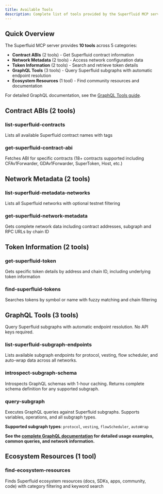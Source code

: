```yaml
---
title: Available Tools
description: Complete list of tools provided by the Superfluid MCP server
---
```


## Quick Overview

The Superfluid MCP server provides **10 tools** across 5 categories:

- **Contract ABIs** (2 tools) - Get Superfluid contract information
- **Network Metadata** (2 tools) - Access network configuration data  
- **Token Information** (2 tools) - Search and retrieve token details
- **GraphQL Tools** (3 tools) - Query Superfluid subgraphs with automatic endpoint resolution
- **Ecosystem Resources** (1 tool) - Find community resources and documentation

For detailed GraphQL documentation, see the [GraphQL Tools guide](/docs/graphql).

## Contract ABIs (2 tools)

### list-superfluid-contracts
Lists all available Superfluid contract names with tags

### get-superfluid-contract-abi
Fetches ABI for specific contracts (18+ contracts supported including CFAv1Forwarder, GDAv1Forwarder, SuperToken, Host, etc.)

## Network Metadata (2 tools)

### list-superfluid-metadata-networks
Lists all Superfluid networks with optional testnet filtering

### get-superfluid-network-metadata
Gets complete network data including contract addresses, subgraph and RPC URLs by chain ID

## Token Information (2 tools)

### get-superfluid-token
Gets specific token details by address and chain ID, including underlying token information

### find-superfluid-tokens
Searches tokens by symbol or name with fuzzy matching and chain filtering

## GraphQL Tools (3 tools)

Query Superfluid subgraphs with automatic endpoint resolution. No API keys required.

### list-superfluid-subgraph-endpoints
Lists available subgraph endpoints for protocol, vesting, flow scheduler, and auto-wrap data across all networks.

### introspect-subgraph-schema  
Introspects GraphQL schemas with 1-hour caching. Returns complete schema definition for any supported subgraph.

### query-subgraph
Executes GraphQL queries against Superfluid subgraphs. Supports variables, operations, and all subgraph types.

**Supported subgraph types**: `protocol`, `vesting`, `flowScheduler`, `autoWrap`

**See the [complete GraphQL documentation](/docs/graphql) for detailed usage examples, common queries, and network information.**

## Ecosystem Resources (1 tool)

### find-ecosystem-resources
Finds Superfluid ecosystem resources (docs, SDKs, apps, community, code) with category filtering and keyword search